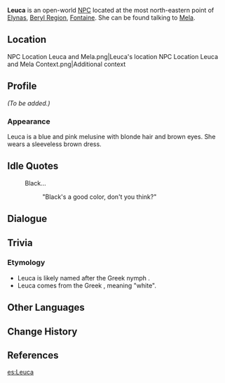 {{Meta
<!-- Remove this template after adding the missing info -->
|missing_NPC_profile  = yes
}}
{{Character Infobox
|type             = Open-World NPC
|group            = Melusine
|image            = NPC Leuca.png
|realname         = <!-- Optional, if different from in-game name -->
|deceased         = <!-- Past (for deceased prior to events of the game) or free response -->
|region           = Fontaine
|location         = Fontaine
|affiliation      = 
|title            = 

|ancestry         = <!-- Clan/family -->
|father           = 
|mother           = 
|spouse           = 
|sibling          = 
|child            = 
|relative         = 

|voiceEN          = 
|voiceCN          = 
|voiceJP          = [https://www.81produce.co.jp/dcms_plusdb/index.php/item?cell003=%E3%81%8B%E8%A1%8C&label=1&cell004=&name=%E5%8F%B6%E7%9F%A2%E3%80%80%E3%82%8A%E3%81%8B&id=438 Kanaya Rika ({{ja|叶矢りか}})]<ref name="Kanaya Rika">Twitter: [https://twitter.com/OHAYO_rika/status/1692435617312059434 JP VA Self Announcement] ([https://web.archive.org/web/20230822065018/https://twitter.com/OHAYO_rika/status/1692435617312059434 Archived])</ref>
|voiceKR          = 
|dialoguereward   = 
}}
'''Leuca''' is an open-world [[NPC]] located at the most north-eastern point of [[Elynas]], [[Beryl Region]], [[Fontaine]]. She can be found talking to [[Mela]].

==Location==
<gallery>
NPC Location Leuca and Mela.png|Leuca's location
NPC Location Leuca and Mela Context.png|Additional context
</gallery>

==Profile==
''(To be added.)''

===Appearance===
Leuca is a blue and pink melusine with blonde hair and brown eyes. She wears a sleeveless brown dress.
<!--
==Quests and Events==
{{Quests and Events}}
-->
==Idle Quotes==
{{Dialogue Start}}
: {{DIcon|Idle}} Black...
:: {{A|VO Leuca 01.ogg}} "Black's a good color, don't you think?"
{{Dialogue End}}

==Dialogue==
{{Transclude|Mela|Dialogue}}
<!--
==Event Dialogue==
===Event Name===
{{Dialogue Start}}
:'''{{subst:PAGENAME}}:'''
{{Dialogue End}}
-->

==Trivia==
===Etymology===
* Leuca is likely named after the Greek nymph {{w|Leuce (mythology)|Leuce}}.
* Leuca {{lang|grc=Λευκά}} comes from the Greek {{lang|grc=λευκός}}, meaning "white".
==Other Languages==
{{Other Languages|default_hidden=1
|en      = Leuca
|zhs     = 蕾卡
|zhs_rm  = Lěikǎ
|zht     = 蕾卡
|zht_rm  = Lěikǎ
|ja      = レウカ
|ja_rm   = Reuka
|ko      = 레우카
|es      = Leuca
|fr      = Leuca
|ru      = Леука
|th      = Leuca
|vi      = Leuca
|de      = Leuca
|id      = Leuca
|pt      = Leuca
|tr      = Leuca
|it      = Leuca
}}

==Change History==
{{Change History|4.0}}

==References==
{{Reflist}}

[[es:Leuca]]